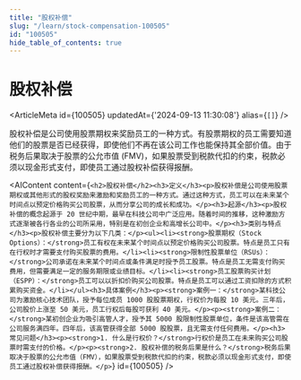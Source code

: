 ```yaml
---
title: "股权补偿"
slug: "/learn/stock-compensation-100505"
id: "100505"
hide_table_of_contents: true
---
```



# 股权补偿

<ArticleMeta id={100505} updatedAt={'2024-09-13 11:30:08'} alias={`[]`} />
<div className='border-solid border-b border-t-0 my-4 border-[var(--ifm-color-gray-300)]' />

股权补偿是公司使用股票期权来奖励员工的一种方式。有股票期权的员工需要知道他们的股票是否已经获得，即使他们不再在该公司工作也能保持其全部价值。由于税务后果取决于股票的公允市值 (FMV)，如果股票受到税款代扣的约束，税款必须以现金形式支付，即使员工通过股权补偿获得报酬。

<AIContent content={`<h2>股权补偿</h2><h3>定义</h3><p>股权补偿是公司使用股票期权或其他形式的股权奖励来激励和奖励员工的一种方式。通过这种方式，员工可以在未来某个时间点以预定价格购买公司股票，从而分享公司的成长和成功。</p><h3>起源</h3><p>股权补偿的概念起源于 20 世纪中期，最早在科技公司中广泛应用。随着时间的推移，这种激励方式逐渐被各行各业的公司所采用，特别是在初创企业和高增长公司中。</p><h3>类别与特点</h3><p>股权补偿主要分为以下几类：</p><ul><li><strong>股票期权（Stock Options）：</strong>员工有权在未来某个时间点以预定价格购买公司股票。特点是员工只有在行权时才需要支付购买股票的费用。</li><li><strong>限制性股票单位（RSUs）：</strong>公司承诺在未来某个时间点或条件满足时授予员工股票。特点是员工无需支付购买费用，但需要满足一定的服务期限或业绩目标。</li><li><strong>员工股票购买计划（ESPP）：</strong>员工可以以折扣价购买公司股票。特点是员工可以通过工资扣除的方式积累购买资金。</li></ul><h3>具体案例</h3><p><strong>案例一：</strong>某科技公司为激励核心技术团队，授予每位成员 1000 股股票期权，行权价为每股 10 美元。三年后，公司股价上涨至 50 美元，员工行权后每股可获利 40 美元。</p><p><strong>案例二：</strong>某初创企业为吸引高管人才，授予其 5000 股限制性股票单位，条件是该高管需在公司服务满四年。四年后，该高管获得全部 5000 股股票，且无需支付任何费用。</p><h3>常见问题</h3><p><strong>1. 什么是行权价？</strong>行权价是员工在未来购买公司股票时需支付的价格。</p><p><strong>2. 股权补偿的税务后果是什么？</strong>税务后果取决于股票的公允市值（FMV），如果股票受到税款代扣的约束，税款必须以现金形式支付，即使员工通过股权补偿获得报酬。</p>`} id={100505} />

